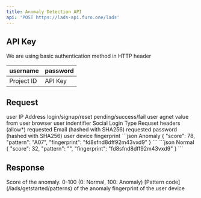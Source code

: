 ```yaml
---
title: Anomaly Detection API
api: 'POST https://lads-api.furo.one/lads'
---
```


## API Key

<Note>We are using basic authentication method in HTTP header</Note>

| username   | password |
| ---------- | -------- |
| Project ID | API Key  |

## Request

<ParamField body="ip" type="string" required>
  user IP Address
</ParamField>

<ParamField body="type" type="string" required>
  login/signup/reset
</ParamField>

<ParamField body="status" type="string" required>
  pending/success/fail
</ParamField>

<ParamField body="userAgent" type="string">
  user agnet value from user browser
</ParamField>

<ParamField body="uid" type="string">
  user indentifier
</ParamField>

<ParamField body="social" type="string">
  Social Login Type
</ParamField>

<ParamField body="headers" type="string">
  Requset headers (allow*)
</ParamField>

<ParamField body="hashedEmail" type="string">
  requested Email (hashed with SHA256)
</ParamField>

<ParamField body="hasedPassword" type="string">
  requested password (hashed with SHA256)
</ParamField>

<ParamField body="fingerprint" type="string">
  user device fingerprint
</ParamField>

<ResponseExample>
  ```json Anomaly
  {
    "score": 78,
    "pattern": "A07",
    "fingerprint": "fd8sfnd8dff92m43vxd9"
  }
```
  ```json Normal
  {
    "score": 32,
    "pattern": "",
    "fingerprint": "fd8sfnd8dff92m43vxd9"
  }
```
</ResponseExample>

## Response

<ResponseField name="score" type="number">
  Score of the anomaly. 0-100 (0: Normal, 100: Anomaly)
</ResponseField>

<ResponseField name="pattern" type="string">
  [Pattern code](/lads/getstarted/patterns) of the anomaly
</ResponseField>

<ResponseField name="fingerprint" type="string">
  fingerprint of the user device
</ResponseField>
